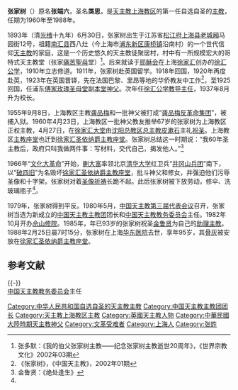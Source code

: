 '''张家树'''（{{bd|1893年||1988年|catIdx=G}}）原名'''张端六'''，圣名'''类思'''，是[[天主教上海教区|天主教上海教区]]的第一任自选自圣的[[主教|主教]]，任期为1960年至1988年。

1893年（清[[光绪|光绪]]十九年）6月30日，张家树出生于江苏省[[松江府|松江府]][[上海县|上海县]][[上海老城厢|老城厢]]马园街12号，祖籍[[南汇县|南汇县]]西八灶（今上海市[[浦东新区|浦东新区]][[康桥镇_(上海市)|康桥镇]]沿南村）的一个世代信仰[[天主教|天主教]]的家庭，这是一个历史悠久的天主教徒聚居村，村中有一所规模宏大的哥特式天主教堂（张家[[圣母七苦|痛苦聖母]]堂）<ref name="#1">张多默：《我的伯父张家树主教——纪念张家树主教逝世20周年》，《世界宗教文化》2002年03期</ref>。后来就读于[[耶稣会|耶稣会]]在上海[[徐家汇|徐家汇]]创办的[[徐汇公学|徐汇公学]]，1910年立志修道。1911年，张家树赴英国留学。1918年回国，1920年再度赴英，1923年在英国晋铎，先在法国巴黎、里昂等地的华侨教友中工作<ref>《张家树》，《中国天主教》，2002年01期</ref>，至1925回国，任浦东[[傅家玫瑰圣母堂|傅家玫瑰圣母堂]]副[[本堂神父|本堂神父]]。次年任[[徐汇公学|徐汇公学]][[教导主任|教导主任]]，1937年8月升为校长。

1955年9月8日，上海教区主教[[龚品梅|龚品梅]]和一批神父被打成“[[龚品梅反革命集团案|龚品梅反革命集团]]”，被捕入狱。1960年4月23日，上海教区一批神父教友推举67岁的张家树为上海教区正权主教，4月27日，在[[徐家汇圣依纳爵主教座堂|徐家汇大堂]]由[[奉天总教区|沈阳总教区]][[总主教|总主教]][[皮漱石|皮漱石]]主礼[[祝圣|祝圣]]。上海教区[[主教座堂|主教座堂]]也迁到[[徐家汇圣依纳爵主教座堂|徐家汇圣依纳爵主教座堂]]。张家树总结这一时期说：“我60年圣主教后，政府只叫我做两件事：写材料，交代自己，揭发他人。”<ref>金鲁贤：《绝处逢生》</ref>

1966年“[[文化大革命|文化大革命]]”开始，[[蒯大富|蒯大富]]率领北京[[清华大学|清华大学]]红卫兵“[[井冈山兵团|井冈山兵团]]”南下，以“[[破四旧|破四旧]]”为名毁坏[[徐家汇圣依纳爵主教座堂|徐家汇圣依纳爵主教座堂]]，批斗神父和修女，并强迫他们污辱圣像和十字架。张家树对着[[圣像|圣像]][[祈祷|祈祷]]长跪不起。此后张家树被下放劳动，修伞、洗玻璃瓶子<ref name="#1"/>。

1979年，张家树得到平反。1980年5月，[[中国天主教第三届代表会议|中国天主教第三届代表会议]]召开，张家树当选为新成立的[[中国天主教主教团|中国天主教主教团]]团长和[[中国天主教教务委员会|中国天主教教务委员会]]主任。1982年10月开办[[佘山修院|佘山修院]]。1985年，年已93岁的张家树祝圣[[金鲁贤|金鲁贤]]为自己的[[助理主教|助理主教]]。1988年2月25日晨7时15分，张家树在上海[[华东医院|华东医院]]去世，享年95岁，其[[骨灰|骨灰]]被安放在[[徐家汇圣依纳爵主教座堂|徐家汇圣依纳爵主教座堂]]。

== 参考文献 ==
{{Reflist|2}}

{{-}}
{{s-start}}
{{s-rel}}
{{s-new|rows=3}}
{{s-title|[[中国天主教主教团|中国天主教主教团]]团长}}<br>[[中国天主教教务委员会|中国天主教教务委员会]]主任
{{s-after|}}
{{s-title|[[天主教上海教区|天主教上海教区]][[主教|主教]]（[[自选自圣|自选自圣]]）}}
{{s-after|[[金鲁贤|金鲁贤]]主教}}
{{s-end}}

[[Category:中华人民共和国自选自圣的天主教主教|Category:中华人民共和国自选自圣的天主教主教]]
[[Category:中国天主教主教团团长|Category:中国天主教主教团团长]]
[[Category:天主教上海教区主教|Category:天主教上海教区主教]]
[[Category:英國天主教人物|Category:英國天主教人物]]
[[Category:中華民國大陸時期天主教神父|Category:中華民國大陸時期天主教神父]]
[[Category:文革受难者|Category:文革受难者]]
[[Category:上海人|Category:上海人]]
[[Category:张姓|Category:张姓]]